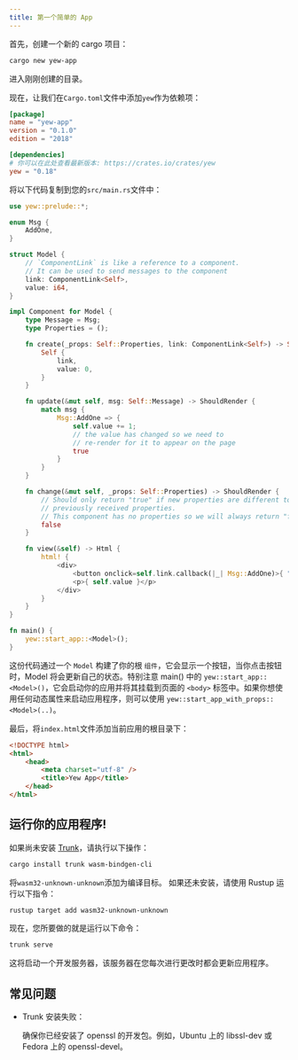 ```yaml
---
title: 第一个简单的 App
---
```


首先，创建一个新的 cargo 项目：

```bash
cargo new yew-app
```

进入刚刚创建的目录。

现在，让我们在`Cargo.toml`文件中添加`yew`作为依赖项：

```toml
[package]
name = "yew-app"
version = "0.1.0"
edition = "2018"

[dependencies]
# 你可以在此处查看最新版本: https://crates.io/crates/yew
yew = "0.18"
```

将以下代码复制到您的`src/main.rs`文件中：

```rust
use yew::prelude::*;

enum Msg {
    AddOne,
}

struct Model {
    // `ComponentLink` is like a reference to a component.
    // It can be used to send messages to the component
    link: ComponentLink<Self>,
    value: i64,
}

impl Component for Model {
    type Message = Msg;
    type Properties = ();

    fn create(_props: Self::Properties, link: ComponentLink<Self>) -> Self {
        Self {
            link,
            value: 0,
        }
    }

    fn update(&mut self, msg: Self::Message) -> ShouldRender {
        match msg {
            Msg::AddOne => {
                self.value += 1;
                // the value has changed so we need to
                // re-render for it to appear on the page
                true
            }
        }
    }

    fn change(&mut self, _props: Self::Properties) -> ShouldRender {
        // Should only return "true" if new properties are different to
        // previously received properties.
        // This component has no properties so we will always return "false".
        false
    }

    fn view(&self) -> Html {
        html! {
            <div>
                <button onclick=self.link.callback(|_| Msg::AddOne)>{ "+1" }</button>
                <p>{ self.value }</p>
            </div>
        }
    }
}

fn main() {
    yew::start_app::<Model>();
}
```

这份代码通过一个 `Model` 构建了你的根 `组件`，它会显示一个按钮，当你点击按钮时，Model 将会更新自己的状态。特别注意 main() 中的 `yew::start_app::<Model>()`，它会启动你的应用并将其挂载到页面的 `<body>` 标签中。如果你想使用任何动态属性来启动应用程序，则可以使用 `yew::start_app_with_props::<Model>(..)`。

最后，将`index.html`文件添加当前应用的根目录下：

```html
<!DOCTYPE html>
<html>
    <head>
        <meta charset="utf-8" />
        <title>Yew App</title>
    </head>
</html>
```

## 运行你的应用程序!

如果尚未安装 [Trunk](https://github.com/thedodd/trunk)，请执行以下操作：

```bash
cargo install trunk wasm-bindgen-cli
```

将`wasm32-unknown-unknown`添加为编译目标。 如果还未安装，请使用 Rustup 运行以下指令：

```bash
rustup target add wasm32-unknown-unknown
```

现在，您所要做的就是运行以下命令：

```bash
trunk serve
```

这将启动一个开发服务器，该服务器在您每次进行更改时都会更新应用程序。

## 常见问题

-   Trunk 安装失败：

    确保你已经安装了 openssl 的开发包。例如，Ubuntu 上的 libssl-dev 或 Fedora 上的 openssl-devel。
